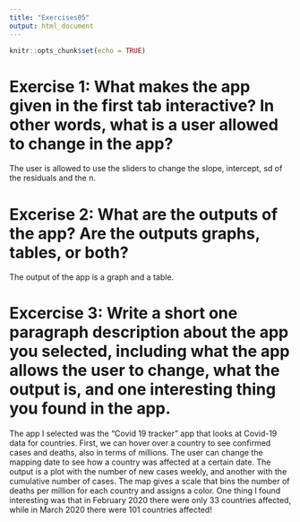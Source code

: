 ```yaml
---
title: "Exercises05"
output: html_document
---
```


```r
knitr::opts_chunk$set(echo = TRUE)
```

# Exercise 1: What makes the app given in the first tab interactive? In other words, what is a user allowed to change in the app?

The user is allowed to use the sliders to change the slope, intercept, sd of the residuals and the n.

# Excerise 2: What are the outputs of the app? Are the outputs graphs, tables, or both?

The output of the app is a graph and a table.

# Excercise 3: Write a short one paragraph description about the app you selected, including what the app allows the user to change, what the output is, and one interesting thing you found in the app.

The app I selected was the "Covid 19 tracker" app that looks at Covid-19 data for countries. First, we can hover over a country to see confirmed cases and deaths, also in terms of millions. The user can change the mapping date to see how a country was affected at a certain date. The output is a plot with the number of new cases weekly, and another with the cumulative number of cases. The map gives a scale that bins the number of deaths per million for each country and assigns a color. One thing I found interesting was that in February 2020 there were only 33 countries affected, while in March 2020 there were 101 countries affected!